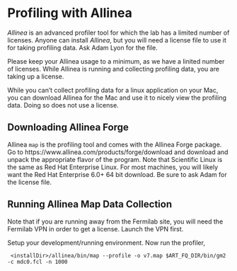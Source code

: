 # Profiling with Allinea

_Allinea_ is an advanced profiler tool for which the lab has a limited number of licenses. Anyone can install _Allinea_, but you will need a license file to use it for taking profiling data. Ask Adam Lyon for the file. 

Please keep your Allinea usage to a minimum, as we have a linited number of licenses. While Allinea is running and collecting profiling data, you are taking up a license. 

While you can't collect profiling data for a linux application on your Mac, you can download Allinea for the Mac and use it to nicely view the profiling data. Doing so does not use a license. 

## Downloading Allinea Forge

Allinea `map` is the profiling tool and comes with the Allinea Forge package. Go to https://www.allinea.com/products/forge/download and download and unpack the appropriate flavor of the program. Note that Scientific Linux is the same as Red Hat Enterprise Linux. For most machines, you will likely want the Red Hat Enterprise 6.0+ 64 bit download. Be sure to ask Adam for the license file. 

## Running Allinea Map Data Collection

Note that if you are running away from the Fermilab site, you will need the Fermilab VPN in order to get a license. Launch the VPN first. 

Setup your development/running environment. Now run the profiler,

```
 <installDir>/allinea/bin/map --profile -o v7.map $ART_FQ_DIR/bin/gm2 -c mdc0.fcl -n 1000
```
